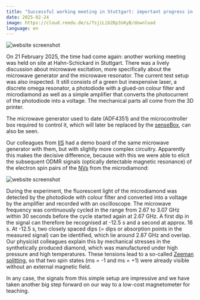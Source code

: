 ```yaml
---
title: "Successful working meeting in Stuttgart: important progress in ODMR signalling"
date: 2025-02-24
image: https://cloud.reedu.de/s/7sjiLib2Dp3sKyB/download
language: en
---
```


![website screenshot](https://cloud.reedu.de/s/7sjiLib2Dp3sKyB/download)

On 21 February 2025, the time had come again: another working meeting was held on site at Hahn-Schickard in Stuttgart. There was a lively discussion about microwave excitation, more specifically about the microwave generator and the microwave resonator. The current test setup was also inspected. It still consists of a green but inexpensive laser, a discrete omega resonator, a photodiode with a glued-on colour filter and microdiamond as well as a simple amplifier that converts the photocurrent of the photodiode into a voltage. The mechanical parts all come from the 3D printer.

The microwave generator used to date (ADF4351) and the microcontroller box required to control it, which will later be replaced by the [senseBox](https://sensebox.de/en/), can also be seen. 

Our colleagues from [IIS](https://www.iis.uni-stuttgart.de/) had a demo board of the same microwave generator with them, but with slightly more complex circuitry. Apparently this makes the decisive difference, because with this we were able to elicit the subsequent ODMR signals (optically detectable magnetic resonance) of the electron spin pairs of the [NVs](https://qoool-sensing.org/en/world-of-quantum#nv-center) from the microdiamond:

![website screenshot](https://cloud.reedu.de/s/HkSwsyZSkMJYSw6/download)

During the experiment, the fluorescent light of the microdiamond was detected by the photodiode with colour filter and converted into a voltage by the amplifier and recorded with an oscilloscope. The microwave frequency was continuously cycled in the range from 2.67 to 3.07 GHz within 30 seconds before the cycle started again at 2.67 GHz. A first dip in the signal can therefore be recognised at -12.5 s and a second at approx. 16 s. At -12.5 s, two closely spaced dips (= dips or absorption points in the measured signal) can be identified, which lie around 2.87 GHz and overlap. Our physicist colleagues explain this by mechanical stresses in the synthetically produced diamond, which was manufactured under high pressure and high temperatures. These tensions lead to a so-called [Zeeman splitting](https://qoool-sensing.org/en/world-of-quantum#zfs), so that two spin states (ms = -1 and ms = +1) were already visible without an external magnetic field. 

In any case, the signals from this simple setup are impressive and we have taken another big step forward on our way to a low-cost magnetometer for teaching.

